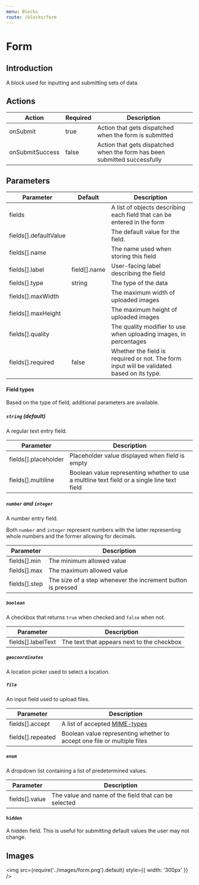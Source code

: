 ```yaml
---
menu: Blocks
route: /blocks/form
---
```


# Form

## Introduction

A block used for inputting and submitting sets of data.

## Actions

| Action          | Required | Description                                                               |
| --------------- | -------- | ------------------------------------------------------------------------- |
| onSubmit        | true     | Action that gets dispatched when the form is submitted                    |
| onSubmitSuccess | false    | Action that gets dispatched when the form has been submitted successfully |

## Parameters

| Parameter             | Default      | Description                                                                               |
| --------------------- | ------------ | ----------------------------------------------------------------------------------------- |
| fields                |              | A list of objects describing each field that can be entered in the form                   |
| fields[].defaultValue |              | The default value for the field.                                                          |
| fields[].name         |              | The name used when storing this field                                                     |
| fields[].label        | field[].name | User-facing label describing the field                                                    |
| fields[].type         | string       | The type of the data                                                                      |
| fields[].maxWidth     |              | The maximum width of uploaded images                                                      |
| fields[].maxHeight    |              | The maximum height of uploaded images                                                     |
| fields[].quality      |              | The quality modifier to use when uploading images, in percentages                         |
| fields[].required     | false        | Whether the field is required or not. The form input will be validated based on its type. |

#### Field types

Based on the type of field, additional parameters are available.

##### `string` (default)

A regular text entry field.

| Parameter            | Description                                                                                 |
| -------------------- | ------------------------------------------------------------------------------------------- |
| fields[].placeholder | Placeholder value displayed when field is empty                                             |
| fields[].multiline   | Boolean value representing whether to use a multline text field or a single line text field |

##### `number` and `integer`

A number entry field.

Both `number` and `integer` represent numbers with the latter representing whole numbers and the
former allowing for decimals.

| Parameter     | Description                                                 |
| ------------- | ----------------------------------------------------------- |
| fields[].min  | The minimum allowed value                                   |
| fields[].max  | The maximum allowed value                                   |
| fields[].step | The size of a step whenever the increment button is pressed |

##### `boolean`

A checkbox that returns `true` when checked and `false` when not.

| Parameter          | Description                                |
| ------------------ | ------------------------------------------ |
| fields[].labelText | The text that appears next to the checkbox |

##### `geocoordinates`

A location picker used to select a location.

##### `file`

An input field used to upload files.

| Parameter         | Description                                                                                                                              |
| ----------------- | ---------------------------------------------------------------------------------------------------------------------------------------- |
| fields[].accept   | A list of accepted [MIME-types](https://developer.mozilla.org/en-US/docs/Web/HTTP/Basics_of_HTTP/MIME_types/Complete_list_of_MIME_types) |
| fields[].repeated | Boolean value representing whether to accept one file or multiple files                                                                  |

##### `enum`

A dropdown list containing a list of predetermined values.

| Parameter      | Description                                          |
| -------------- | ---------------------------------------------------- |
| fields[].value | The value and name of the field that can be selected |

#### `hidden`

A hidden field. This is useful for submitting default values the user may not change.

## Images

<img src={require('../images/form.png').default} style={{ width: '300px' }} />
